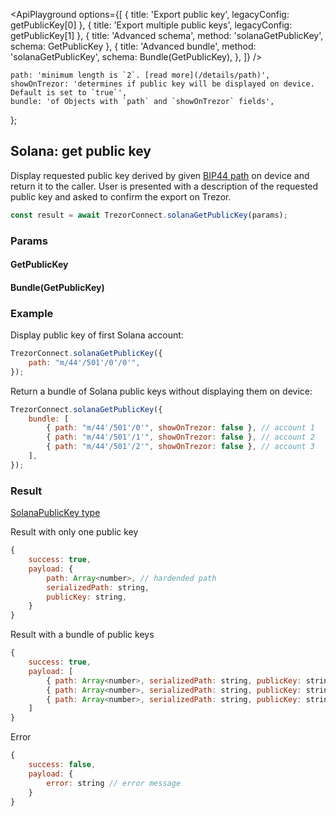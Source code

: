 

<ApiPlayground
    options={[
        { title: 'Export public key', legacyConfig: getPublicKey[0] },
        { title: 'Export multiple public keys', legacyConfig: getPublicKey[1] },
        { title: 'Advanced schema', method: 'solanaGetPublicKey', schema: GetPublicKey },
        {
            title: 'Advanced bundle',
            method: 'solanaGetPublicKey',
            schema: Bundle(GetPublicKey),
        },
    ]}
/>

    path: 'minimum length is `2`. [read more](/details/path)',
    showOnTrezor: 'determines if public key will be displayed on device. Default is set to `true`',
    bundle: 'of Objects with `path` and `showOnTrezor` fields',
};

## Solana: get public key

Display requested public key derived by given [BIP44 path](/details/path) on device and return it to the caller. User is presented with a description of the requested public key and asked to confirm the export on Trezor.

```javascript
const result = await TrezorConnect.solanaGetPublicKey(params);
```

### Params

<CommonParamsLink />

#### GetPublicKey

<ParamsTable schema={GetPublicKey} descriptions={paramDescriptions} />

#### Bundle(GetPublicKey)

<Param name="bundle" type="`Array` of Objects with above schema" />

### Example

Display public key of first Solana account:

```javascript
TrezorConnect.solanaGetPublicKey({
    path: "m/44'/501'/0'/0'",
});
```

Return a bundle of Solana public keys without displaying them on device:

```javascript
TrezorConnect.solanaGetPublicKey({
    bundle: [
        { path: "m/44'/501'/0'", showOnTrezor: false }, // account 1
        { path: "m/44'/501'/1'", showOnTrezor: false }, // account 2
        { path: "m/44'/501'/2'", showOnTrezor: false }, // account 3
    ],
});
```

### Result

[SolanaPublicKey type](https://github.com/trezor/trezor-suite/blob/develop/packages/connect/src/types/api/solana/index.ts)

Result with only one public key

```javascript
{
    success: true,
    payload: {
        path: Array<number>, // hardended path
        serializedPath: string,
        publicKey: string,
    }
}
```

Result with a bundle of public keys

```javascript
{
    success: true,
    payload: [
        { path: Array<number>, serializedPath: string, publicKey: string }, // account 1
        { path: Array<number>, serializedPath: string, publicKey: string }, // account 2
        { path: Array<number>, serializedPath: string, publicKey: string }  // account 3
    ]
}
```

Error

```javascript
{
    success: false,
    payload: {
        error: string // error message
    }
}
```
